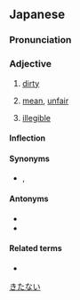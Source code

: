==Japanese==
{{ja-kanjitab|きたな|sort=きたない|yomi=kun}}

===Pronunciation===
{{ja-pron|きたない|acc=0|acc_ref=SMK2,NHK}}
{{ja-ojad}}

===Adjective===
{{ja-adj|infl=i|きたない|kyu=污い}}

# [[dirty]]
#: {{ja-usex|'''汚い'''シャツ|'''きたない''' シャツ|a '''dirty''' shirt}}
# [[mean]], [[unfair]]
#: {{ja-usex|'''汚い'''方%法|'''きたない''' ほう%ほう|a '''mean''' method}}
# [[illegible]]
#: {{ja-usex|'''汚い'''字|'''きたない''' じ|an '''illegible''' letter}}

====Inflection====
{{ja-i|きたな}}

====Synonyms====
* {{sense|mean}} {{ja-r|卑しい|いやし.い}}, {{ja-r|醜い|みにくい}}

====Antonyms====
* {{ja-r|清い|きよい}}
* {{ja-r|奇%麗|き%れい}}

====Related terms====
* {{ja-r|汚れる|よごれる}}

[[Category:Japanese basic words|きたない]]